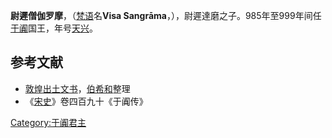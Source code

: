 '''尉遲僧伽罗摩'''，（[[梵语|梵语]]名'''Visa Sangrāma'''，{{bd|？||999年|catIdx=Y尉遲}}），尉遲達磨之子。985年至999年间任[[于阗|于阗]]国王，年号[[天兴_(于阗)|天兴]]。

==参考文献==
*[[敦煌市|敦煌]][[敦煌文獻|出土文书]]，[[伯希和|伯希和]]整理
*《[[宋史|宋史]]》卷四百九十《于阗传》
{{start box}}
{{s-before|[[尉遲達磨|尉遲達磨]]}}
{{s-title|[[于阗|于阗]]国王|985年—999年}}
{{s-after|？}}
{{end box}}

[[Category:于阗君主|Category:于阗君主]]
